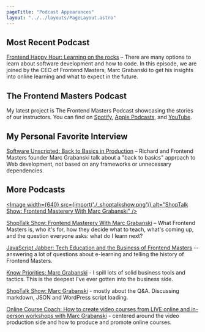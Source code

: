 ```yaml
---
pageTitle: "Podcast Appearances"
layout: "../../layouts/PageLayout.astro"
---
```



## Most Recent Podcast

[Frontend Happy Hour: Learning on the rocks](https://www.frontendhappyhour.com/episodes/online-learning-on-the-rocks/) – There are many options to learn about software development and how to code. In this episode, we are joined by the CEO of Frontend Masters, Marc Grabanski to get his insights into online learning and what to expect in the future.

## The Frontend Masters Podcast

My latest project is The Frontend Masters Podcast showcasing the stories of our instructors. You can find on [Spotify](https://open.spotify.com/show/6El1Q4QV8OTAJVY2DWKMbo), [Apple Podcasts](https://podcasts.apple.com/gb/podcast/the-frontend-masters-podcast/id1710458565), and [YouTube](https://www.youtube.com/playlist?list=PLum3CyP95edxwLIHenKw0nMHlfvr76ZSU).

## My Personal Favorite Interview

[Software Unscripted: Back to Basics in Production](https://open.spotify.com/episode/3BypKRz30vSFC3XKlwEmNz) – Richard and Frontend Masters founder Marc Grabanski talk about a "back to basics" approach to Web development, not based on any frameworks or unnecessary dependencies.

## More Podcasts

[<Image width={640} src={import('./\_shoptalkshow.png')} alt="ShopTalk Show: Frontend Masterery With Marc Grabanski" />](https://shoptalkshow.com/408/)

[ShopTalk Show: Frontend Masterery With Marc Grabanski](https://shoptalkshow.com/408/) – What Frontend Masters is, who it's for, how they decide what to teach, what's coming up, and the question everyone asks: what do I learn next?

[JavaScript Jabber: Tech Education and the Business of Frontend Masters](https://devchat.tv/js-jabber/178-jsj-tech-education-and-the-business-of-running-front-end-masters-with-marc-grabanski) -- answering a lot of questions about e-learning and telling the history of Frontend Masters.

[Know Priorities: Marc Grabanski](http://talkabout.knowpriorities.com/3) - I spill lots of solid business tools and tactics. This is the deepest I've ever gotten into the business side.

[ShopTalk Show: Marc Grabanski](http://shoptalkshow.com/episodes/134-marc-grabanski/) - mostly about the Q&A. Discussing markdown, JSON and WordPress script loading.

[Online Course Coach: How to create video courses from LIVE online and in-person workshops with Marc Grabanski](http://www.truefocusmedia.com/how-to-create-video-courses-from-live-online-and-in-person-workshops-marc-grabanski/) - centered around the video production side and how to produce and promote online courses.
